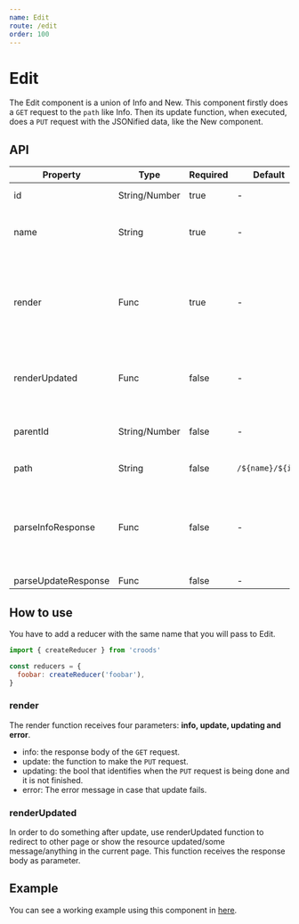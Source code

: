 ```yaml
---
name: Edit
route: /edit
order: 100
---
```


# Edit

The Edit component is a union of Info and New.
This component firstly does a `GET` request to the `path` like Info. Then its update function, when executed, does a `PUT` request with the JSONified data, like the New component.


## API

|Property|Type|Required|Default|Description|
|--- |--- |--- |--- |--- |
|id|String/Number|true|-|Ex: 1234 or '1234'|
|name|String|true|-|Defines the deep properties used in the component. Ex: foo.bar|
|render|Func|true|-|A function returning a React Node. Ex: ({ info = {}, update = (id, ...attributes), updating = bool, error }, props) -> < JSX />|
|renderUpdated|Func|false|-|A function returning a React Node. Ex: (updated = {}) -> < JSX />|
|parentId|String/Number|false|-|Parent element's Id, for more specificity in changes.|
|path|String|false|`/${name}/${id}`|Ex: /foo/bar-_12?&=|
|parseInfoResponse|Func|false|-|Parse specific responses to adjust the API to croods patterns. Ex: (json, response, requestAttributes) -> Object|
|parseUpdateResponse|Func|false|-||

## How to use

You have to add a reducer with the same name that you will pass to Edit.

```javascript
import { createReducer } from 'croods'

const reducers = {
  foobar: createReducer('foobar'),
}
```

### render

The render function receives four parameters: **info, update, updating and error**.

- info: the response body of the `GET` request.
- update: the function to make the `PUT` request.
- updating: the bool that identifies when the `PUT` request is being done and it is not finished.
- error: The error message in case that update fails.

### renderUpdated

In order to do something after update, use renderUpdated function to
 redirect to other page or show the resource updated/some message/anything in the current page.
 This function receives the response body as parameter.


## Example

You can see a working example using this component in [here](https://github.com/SeasonedSoftware/croods/blob/master/example/src/colors/Edit.js).
